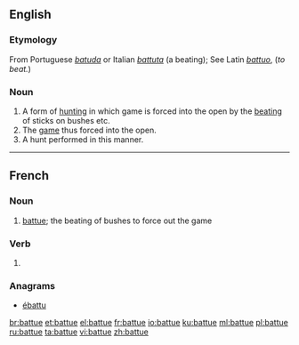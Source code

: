 ==English==

===Etymology===
From Portuguese ''[[batuda]]'' or Italian ''[[battuta]]'' (a beating); See Latin ''[[battuo]]'', (''to beat.'')

===Noun===
{{en-noun|-}}

# A form of [[hunting]] in which game is forced into the open by the [[beating]] of sticks on bushes etc.
# The [[game]] thus forced into the open.
# A hunt performed in this manner.

----

==French==
===Noun===
{{fr-noun|f}}
# [[#English|battue]]; the beating of bushes to force out the game

===Verb===
{{head|fr}} {{f}}

# {{feminine past participle of|battre|lang=fr}}

===Anagrams===
* [[ébattu#French|ébattu]]

[[br:battue]]
[[et:battue]]
[[el:battue]]
[[fr:battue]]
[[io:battue]]
[[ku:battue]]
[[ml:battue]]
[[pl:battue]]
[[ru:battue]]
[[ta:battue]]
[[vi:battue]]
[[zh:battue]]